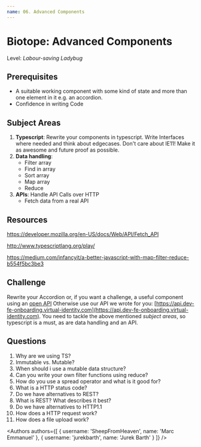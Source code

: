 ```yaml
---
name: 06. Advanced Components
---
```



# Biotope: Advanced Components
Level: *Labour-saving Ladybug*

## Prerequisites
- A suitable working component with some kind of state and more than one element in it e.g. an accordion.
- Confidence in writing Code

## Subject Areas
1. **Typescript**: Rewrite your components in typescript. Write Interfaces where needed and think about edgecases. Don't care about IE11! Make it as awesome and future proof as possible.
2. **Data handling**:
    - Filter array
    - Find in array
    - Sort array
    - Map array
    - Reduce
3. **APIs**: Handle API Calls over HTTP
    - Fetch data from a real API

## Resources

https://developer.mozilla.org/en-US/docs/Web/API/Fetch_API

http://www.typescriptlang.org/play/

https://medium.com/infancyit/a-better-javascript-with-map-filter-reduce-b554f5bc3be3


## Challenge
Rewrite your Accordion or, if you want a challenge, a useful component using an [open API](https://github.com/toddmotto/public-apis) Otherwise use our API we wrote for you: [https://api.dev-fe-onboarding.virtual-identity.com](https://api.dev-fe-onboarding.virtual-identity.com). You need to tackle the above mentioned *subject areas*, so typescript is a must, as are data handling and an API.


## Questions
1. Why are we using TS?
2. Immutable vs. Mutable?
3. When should i use a mutable data structure?
4. Can you write your own filter functions using reduce?
5. How do you use a spread operator and what is it good for?
6. What is a HTTP status code?
7. Do we have alternatives to REST?
8. What is REST? What describes it best?
9. Do we have alternatives to HTTP1.1
10. How does a HTTP request work?
11. How does a file upload work?

<Authors
  authors={[
    {
      username: 'SheepFromHeaven',
      name: 'Marc Emmanuel'
    },
    {
      username: 'jurekbarth',
      name: 'Jurek Barth'
    }
  ]}
/>

